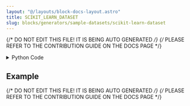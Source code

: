 ```yaml
---
layout: "@/layouts/block-docs-layout.astro"
title: SCIKIT_LEARN_DATASET
slug: blocks/generators/sample-datasets/scikit-learn-dataset
---
```


{/* DO NOT EDIT THIS FILE! IT IS BEING AUTO GENERATED */}
{/* PLEASE REFER TO THE CONTRIBUTION GUIDE ON THE DOCS PAGE */}


<PythonDocsDisplay docstring={docstring} />

<details>
<summary>Python Code</summary>

```python
from typing import Literal

from flojoy import DataFrame, flojoy


@flojoy()
def SCIKIT_LEARN_DATASET(
    dataset_name: Literal[
        "iris", "diabetes", "digits", "linnerud", "wine", "breast_cancer"
    ] = "iris"
) -> DataFrame:
    """The SCIKIT_LEARN_DATASET node retrieves a pandas DataFrame from
    'sklearn.datasets', using the provided dataset_key parameter, and returns
    it wrapped in a DataContainer.

    Parameters
    ----------
    dataset_name : str

    Returns
    -------
    DataFrame
        A DataContainer object containing the retrieved pandas DataFrame.
    """

    if dataset_name == "iris":
        from sklearn.datasets import load_iris

        iris = load_iris(as_frame=True, return_X_y=True)
        return DataFrame(df=iris[0])  # type: ignore

    elif dataset_name == "diabetes":
        from sklearn.datasets import load_diabetes

        iris = load_diabetes(as_frame=True, return_X_y=True)
        return DataFrame(df=iris[0])  # type: ignore

    elif dataset_name == "digits":
        from sklearn.datasets import load_digits

        iris = load_digits(as_frame=True, return_X_y=True)
        return DataFrame(df=iris[0])  # type: ignore

    elif dataset_name == "linnerud":
        from sklearn.datasets import load_linnerud

        iris = load_linnerud(as_frame=True, return_X_y=True)
        return DataFrame(df=iris[0])  # type: ignore

    elif dataset_name == "wine":
        from sklearn.datasets import load_wine

        iris = load_wine(as_frame=True, return_X_y=True)
        return DataFrame(df=iris[0])  # type: ignore

    elif dataset_name == "breast_cancer":
        from sklearn.datasets import load_breast_cancer

        iris = load_breast_cancer(as_frame=True, return_X_y=True)
        return DataFrame(df=iris[0])  # type: ignore

    else:
        raise ValueError(f"Failed to retrieve '{dataset_name}' from rdatasets package!")

```

[Find this Flojoy Block on GitHub](https://github.com/flojoy-ai/blocks/blob/main/blocks/GENERATORS/SAMPLE_DATASETS/SCIKIT_LEARN_DATASET/SCIKIT_LEARN_DATASET.py)

</details>

## Example


<GetHelpWidget />


<AppDisplay app={app} blockName="SCIKIT_LEARN_DATASET" client:visible />


<Example />

{/* DO NOT EDIT THIS FILE! IT IS BEING AUTO GENERATED */}
{/* PLEASE REFER TO THE CONTRIBUTION GUIDE ON THE DOCS PAGE */}

